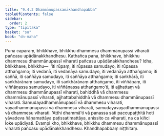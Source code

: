 ```yaml
---
title: "9.4.2 Dhammānupassanākhandhapabba"
tableOfContents: false
sidebar:
  order: 2
type: "tipitaka"
basket: "su"
book: "dn-maha"
---
```



<DynamicBreadcrumb />

<Division number="383" book="dn-maha">

<Paragraph number="1014" book="dn-maha">
Puna caparaṃ, bhikkhave, bhikkhu dhammesu dhammānupassī viharati pañcasu upādānakkhandhesu. Kathañca pana, bhikkhave, bhikkhu dhammesu dhammānupassī viharati pañcasu upādānakkhandhesu? Idha, bhikkhave, bhikkhu—  ‘iti rūpaṃ, iti rūpassa samudayo, iti rūpassa atthaṅgamo; iti vedanā, iti vedanāya samudayo, iti vedanāya atthaṅgamo; iti saññā, iti saññāya samudayo, iti saññāya atthaṅgamo; iti saṅkhārā, iti saṅkhārānaṃ samudayo, iti saṅkhārānaṃ atthaṅgamo, iti viññāṇaṃ, iti viññāṇassa samudayo, iti viññāṇassa atthaṅgamo’ti, iti ajjhattaṃ vā dhammesu dhammānupassī viharati, bahiddhā vā dhammesu dhammānupassī viharati, ajjhattabahiddhā vā dhammesu dhammānupassī viharati. Samudayadhammānupassī vā dhammesu viharati, vayadhammānupassī vā dhammesu viharati, samudayavayadhammānupassī vā dhammesu viharati. ‘Atthi dhammā’ti vā panassa sati paccupaṭṭhitā hoti yāvadeva ñāṇamattāya paṭissatimattāya, anissito ca viharati, na ca kiñci loke upādiyati. Evampi kho, bhikkhave, bhikkhu dhammesu dhammānupassī viharati pañcasu upādānakkhandhesu.

</Paragraph>
</Division>

<Paragraph number="1015" type="center" book="dn-maha">
Khandhapabbaṃ niṭṭhitaṃ.
</Paragraph>